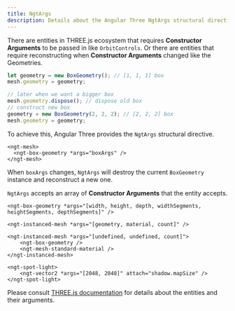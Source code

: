 ```yaml
---
title: NgtArgs
description: Details about the Angular Three NgtArgs structural directive
---
```


There are entities in THREE.js ecosystem that requires **Constructor Arguments** to be passed in like `OrbitControls`.
Or there are entities that require reconstructing when **Constructor Arguments** changed like the Geometries.

```ts
let geometry = new BoxGeometry(); // [1, 1, 1] box
mesh.geometry = geometry;

// later when we want a bigger box
mesh.geometry.dispose(); // dispose old box
// construct new box
geometry = new BoxGeometry(2, 2, 2); // [2, 2, 2] box
mesh.geometry = geometry;
```

To achieve this, Angular Three provides the `NgtArgs` structural directive.

```angular-html
<ngt-mesh>
  <ngt-box-geometry *args="boxArgs" />
</ngt-mesh>
```

When `boxArgs` changes, `NgtArgs` will destroy the current `BoxGeometry` instance and reconstruct a new one.

`NgtArgs` accepts an array of **Constructor Arguments** that the entity accepts.

```angular-html
<ngt-box-geometry *args="[width, height, depth, widthSegments, heightSegments, depthSegments]" />

<ngt-instanced-mesh *args="[geometry, material, count]" />

<ngt-instanced-mesh *args="[undefined, undefined, count]">
    <ngt-box-geometry />
    <ngt-mesh-standard-material />
</ngt-instanced-mesh>

<ngt-spot-light>
    <ngt-vector2 *args="[2048, 2048]" attach="shadow.mapSize" />
</ngt-spot-light>
```

Please consult [THREE.js documentation](https://threejs.org/) for details about the entities and their arguments.
